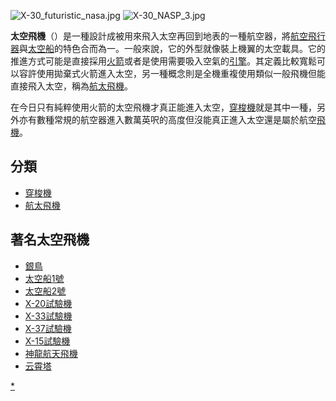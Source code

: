 {{noteTA
|1=zh-hant:空天;zh-hans:航太;zh-hk:航太;
}}
[[File:X-30_futuristic_nasa.jpg|thumb]]
[[File:X-30_NASP_3.jpg|thumb]]

'''太空飛機'''（{{lang|en|Spaceplane}}）是一種設計成被用來飛入太空再回到地表的一種航空器，將[[航空器|航空飛行器]]與[[太空船|太空船]]的特色合而為一。一般來說，它的外型就像裝上機翼的太空載具。它的推進方式可能是直接採用[[火箭|火箭]]或者是使用需要吸入空氣的[[引擎|引擎]]。其定義比較寬鬆可以容許使用拋棄式火箭進入太空，另一種概念則是全機重複使用類似一般飛機但能直接飛入太空，稱為[[空天飛機|航太飛機]]。

在今日只有純粹使用火箭的太空飛機才真正能進入太空，[[穿梭機|穿梭機]]就是其中一種，另外亦有數種常規的航空器進入數萬英呎的高度但沒能真正進入太空還是屬於航空[[飛機|飛機]]。

== 分類 ==
*[[穿梭機|穿梭機]]
*[[空天飛機|航太飛機]]

== 著名太空飛機 ==
* [[銀鳥|銀鳥]]
* [[太空船1號|太空船1號]]
* [[太空船2號|太空船2號]]
* [[X-20試驗機|X-20試驗機]]
* [[X-33試驗機|X-33試驗機]]
* [[波音X-37|X-37試驗機]]
* [[X-15試驗機|X-15試驗機]]
* [[神龍空天飛機|神龍航天飛機]]
* [[云霄塔|云霄塔]]

{{航天}}

[[Category:太空飛機|*]]
